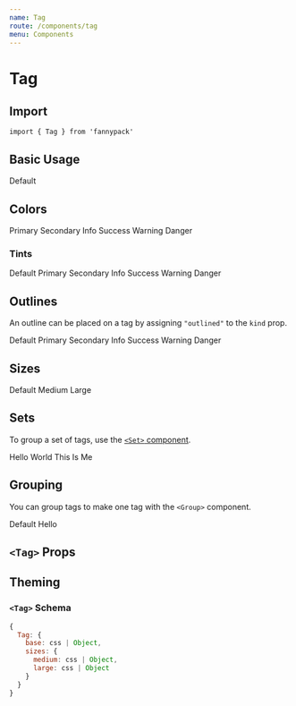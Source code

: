 ```yaml
---
name: Tag
route: /components/tag
menu: Components
---
```



# Tag

## Import

`import { Tag } from 'fannypack'`

## Basic Usage

<Playground>
  <Tag>Default</Tag>
</Playground>

## Colors

<Playground>
  <Set spacing="minor-1">
    <Tag palette="primary">Primary</Tag>
    <Tag palette="secondary">Secondary</Tag>
    <Tag palette="info">Info</Tag>
    <Tag palette="success">Success</Tag>
    <Tag palette="warning">Warning</Tag>
    <Tag palette="danger">Danger</Tag>
  </Set>
</Playground>

### Tints

<Playground>
  <Set spacing="minor-1">
    <Tag palette="textTint">Default</Tag>
    <Tag palette="primaryTint">Primary</Tag>
    <Tag palette="secondaryTint">Secondary</Tag>
    <Tag palette="infoTint">Info</Tag>
    <Tag palette="successTint">Success</Tag>
    <Tag palette="warningTint">Warning</Tag>
    <Tag palette="dangerTint">Danger</Tag>
  </Set>
</Playground>

## Outlines

An outline can be placed on a tag by assigning `"outlined"` to the `kind` prop.

<Playground>
  <Set spacing="minor-1">
    <Tag kind="outlined">Default</Tag>
    <Tag palette="primary" kind="outlined">Primary</Tag>
    <Tag palette="secondary" kind="outlined">Secondary</Tag>
    <Tag palette="info" kind="outlined">Info</Tag>
    <Tag palette="success" kind="outlined">Success</Tag>
    <Tag palette="warning" kind="outlined">Warning</Tag>
    <Tag palette="danger" kind="outlined">Danger</Tag>
  </Set>
</Playground>

## Sizes

<Playground>
  <Set spacing="minor-1">
    <Tag>Default</Tag>
    <Tag size="medium">Medium</Tag>
    <Tag size="large">Large</Tag>
  </Set>
</Playground>

## Sets

To group a set of tags, use the [`<Set>` component](/components/set).

<Playground>
  <Set spacing="minor-1">
    <Tag>Hello</Tag>
    <Tag>World</Tag>
    <Tag>This</Tag>
    <Tag>Is</Tag>
    <Tag>Me</Tag>
  </Set>
</Playground>

## Grouping

You can group tags to make one tag with the `<Group>` component.

<Playground>
  <Group>
    <Tag>Default</Tag>
    <Tag palette="textTint">Hello</Tag>
  </Group>
</Playground>

## `<Tag>` Props

<PropsTable component={Tag} />

## Theming

### `<Tag>` Schema

```jsx
{
  Tag: {
    base: css | Object,
    sizes: {
      medium: css | Object,
      large: css | Object
    }
  }
}
```

